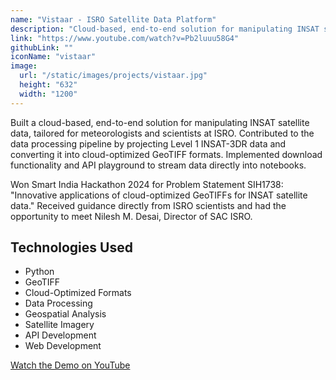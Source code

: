 ```yaml
---
name: "Vistaar - ISRO Satellite Data Platform"
description: "Cloud-based, end-to-end solution for manipulating INSAT satellite data, tailored for meteorologists and scientists at ISRO."
link: "https://www.youtube.com/watch?v=Pb2luuu58G4"
githubLink: ""
iconName: "vistaar"
image:
  url: "/static/images/projects/vistaar.jpg"
  height: "632"
  width: "1200"
---
```


Built a cloud-based, end-to-end solution for manipulating INSAT satellite data, tailored for meteorologists and scientists at ISRO. Contributed to the data processing pipeline by projecting Level 1 INSAT-3DR data and converting it into cloud-optimized GeoTIFF formats. Implemented download functionality and API playground to stream data directly into notebooks.

Won Smart India Hackathon 2024 for Problem Statement SIH1738: "Innovative applications of cloud-optimized GeoTIFFs for INSAT satellite data." Received guidance directly from ISRO scientists and had the opportunity to meet Nilesh M. Desai, Director of SAC ISRO.

## Technologies Used

- Python
- GeoTIFF
- Cloud-Optimized Formats
- Data Processing
- Geospatial Analysis
- Satellite Imagery
- API Development
- Web Development

[Watch the Demo on YouTube](https://www.youtube.com/watch?v=Pb2luuu58G4)
